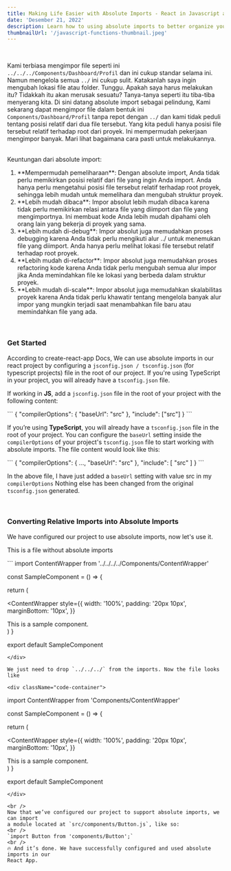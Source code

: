 ```yaml
---
title: Making Life Easier with Absolute Imports - React in Javascript and Typescript
date: 'Desember 21, 2022'
description: Learn how to using absolute imports to better organize your React project is a great way.
thumbnailUrl: '/javascript-functions-thumbnail.jpeg'
---
```


<br />

Kami terbiasa mengimpor file seperti ini `../../../Components/Dashboard/Profil` dan ini cukup standar selama ini. Namun mengelola semua `../` ini cukup sulit. Katakanlah saya ingin mengubah lokasi file atau folder. Tunggu. Apakah saya harus melakukan itu? Tidakkah itu akan merusak sesuatu? Tanya-tanya seperti itu tiba-tiba menyerang kita.
Di sini datang absolute import sebagai pelindung, Kami sekarang dapat mengimpor file dalam bentuk ini `Components/Dashboard/Profil` tanpa repot dengan `../` dan kami tidak peduli tentang posisi relatif dari dua file tersebut. Yang kita peduli hanya posisi file tersebut relatif terhadap root dari proyek. Ini mempermudah pekerjaan mengimpor banyak. Mari lihat bagaimana cara pasti untuk melakukannya.

<br />
Keuntungan dari absolute import:

<ol>
  <li>
    **Mempermudah pemeliharaan**: Dengan absolute import, Anda tidak perlu
    memikirkan posisi relatif dari file yang ingin Anda import. Anda hanya perlu
    mengetahui posisi file tersebut relatif terhadap root proyek, sehingga lebih
    mudah untuk memelihara dan mengubah struktur proyek.
  </li>
  <li>
    **Lebih mudah dibaca**: Impor absolut lebih mudah dibaca karena tidak perlu
    memikirkan relasi antara file yang diimport dan file yang mengimportnya. Ini
    membuat kode Anda lebih mudah dipahami oleh orang lain yang bekerja di
    proyek yang sama.
  </li>
  <li>
    **Lebih mudah di-debug**: Impor absolut juga memudahkan proses debugging
    karena Anda tidak perlu mengikuti alur ../ untuk menemukan file yang
    diimport. Anda hanya perlu melihat lokasi file tersebut relatif terhadap
    root proyek.
  </li>
  <li>
    **Lebih mudah di-refactor**: Impor absolut juga memudahkan proses
    refactoring kode karena Anda tidak perlu mengubah semua alur impor jika Anda
    memindahkan file ke lokasi yang berbeda dalam struktur proyek.
  </li>
  <li>
    **Lebih mudah di-scale**: Impor absolut juga memudahkan skalabilitas proyek
    karena Anda tidak perlu khawatir tentang mengelola banyak alur impor yang
    mungkin terjadi saat menambahkan file baru atau memindahkan file yang ada.
  </li>
</ol>

<br />

### Get Started

According to create-react-app Docs, We can use absolute imports in our react project by configuring a `jsconfig.json / tsconfig.json` (for typescript projects) file in the root of our project. If you're using TypeScript in your project, you will already have a `tsconfig.json` file.

If working in **JS**, add a `jsconfig.json` file in the root of your project with the following content:

<div className="code-container">
```
{
  "compilerOptions": {
    "baseUrl": "src"
  },
  "include": ["src"]
}
```
</div>

If you’re using **TypeScript**, you will already have a `tsconfig.json` file in the root of your project. You can configure the `baseUrl` setting inside the `compilerOptions` of your project's `tsconfig.json` file to start working with absolute imports. The file content would look like this:

<div className="code-container">
```
{
  "compilerOptions": {
    ...,
    "baseUrl": "src"
  },
  "include": [
    "src"
  ]
}
```
</div>

In the above file, I have just added a `baseUrl` setting with value src in my `compilerOptions` Nothing else has been changed from the original `tsconfig.json` generated.

<br />

### Converting Relative Imports into Absolute Imports

We have configured our project to use absolute imports, now let's use it.

This is a file without absolute imports

<div className="code-container">
```
import ContentWrapper from '../../../../Components/ContentWrapper'

const SampleComponent = () => {

return (

<ContentWrapper
  style={{
    width: '100%',
    padding: '20px 10px',
    marginBottom: '10px',
  }}
>
  <div>This is a sample component.</div>
</ContentWrapper>
) }

export default SampleComponent
```
</div>

We just need to drop `../../../` from the imports. Now the file looks like

<div className="code-container">
```
import ContentWrapper from 'Components/ContentWrapper'

const SampleComponent = () => {

return (

<ContentWrapper
  style={{
    width: '100%',
    padding: '20px 10px',
    marginBottom: '10px',
  }}
>
  <div>This is a sample component.</div>
</ContentWrapper>
) }

export default SampleComponent
```
</div>

<br />
Now that we’ve configured our project to support absolute imports, we can import
a module located at `src/components/Button.js`, like so:
<br />
`import Button from 'components/Button';`
<br />
🔥 And it’s done. We have successfully configured and used absolute imports in our
React App.
